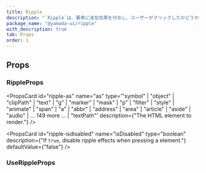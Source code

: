 ```yaml
---
title: Ripple
description: "`Ripple`は、要素に波及効果を付与し、ユーザーがクリックしたかどうかを認識させるコンポーネントです。"
package_name: "@yamada-ui/ripple"
with_description: true
tab: Props
order: 1
---
```


## Props

### RippleProps

<PropsCard
  id="ripple-onclear"
  name="onClear"
  required
  type="(key: Key) => void"
/>

<PropsCard id="ripple-ripples" name="ripples" required type="RippleOptions[]" />

<PropsCard id="ripple-_accept" name="_accept" type="CSSUIObject" />

<PropsCard id="ripple-_active" name="_active" type="CSSUIObject" />

<PropsCard id="ripple-_after" name="_after" type="CSSUIObject" />

<PropsCard id="ripple-_anylink" name="_anyLink" type="CSSUIObject" />

<PropsCard id="ripple-_autofill" name="_autofill" type="CSSUIObject" />

<PropsCard id="ripple-_backdrop" name="_backdrop" type="CSSUIObject" />

<PropsCard id="ripple-_before" name="_before" type="CSSUIObject" />

<PropsCard id="ripple-_between" name="_between" type="CSSUIObject" />

<PropsCard id="ripple-_blank" name="_blank" type="CSSUIObject" />

<PropsCard id="ripple-_checked" name="_checked" type="CSSUIObject" />

<PropsCard id="ripple-_cue" name="_cue" type="CSSUIObject" />

<PropsCard id="ripple-_cueregion" name="_cueRegion" type="CSSUIObject" />

<PropsCard id="ripple-_dark" name="_dark" type="CSSUIObject" />

<PropsCard id="ripple-_default" name="_default" type="CSSUIObject" />

<PropsCard id="ripple-_disabled" name="_disabled" type="CSSUIObject" />

<PropsCard id="ripple-_empty" name="_empty" type="CSSUIObject" />

<PropsCard id="ripple-_enabled" name="_enabled" type="CSSUIObject" />

<PropsCard id="ripple-_end" name="_end" type="CSSUIObject" />

<PropsCard id="ripple-_even" name="_even" type="CSSUIObject" />

<PropsCard id="ripple-_expanded" name="_expanded" type="CSSUIObject" />

<PropsCard id="ripple-_fileselector" name="_fileSelector" type="CSSUIObject" />

<PropsCard id="ripple-_filled" name="_filled" type="CSSUIObject" />

<PropsCard id="ripple-_first" name="_first" type="CSSUIObject" />

<PropsCard id="ripple-_firstletter" name="_firstLetter" type="CSSUIObject" />

<PropsCard id="ripple-_firstline" name="_firstLine" type="CSSUIObject" />

<PropsCard id="ripple-_focus" name="_focus" type="CSSUIObject" />

<PropsCard id="ripple-_focusvisible" name="_focusVisible" type="CSSUIObject" />

<PropsCard id="ripple-_focuswithin" name="_focusWithin" type="CSSUIObject" />

<PropsCard id="ripple-_fullscreen" name="_fullScreen" type="CSSUIObject" />

<PropsCard id="ripple-_grabbed" name="_grabbed" type="CSSUIObject" />

<PropsCard id="ripple-_groupaccept" name="_groupAccept" type="CSSUIObject" />

<PropsCard id="ripple-_groupactive" name="_groupActive" type="CSSUIObject" />

<PropsCard id="ripple-_groupblank" name="_groupBlank" type="CSSUIObject" />

<PropsCard id="ripple-_groupchecked" name="_groupChecked" type="CSSUIObject" />

<PropsCard
  id="ripple-_groupdisabled"
  name="_groupDisabled"
  type="CSSUIObject"
/>

<PropsCard id="ripple-_groupenabled" name="_groupEnabled" type="CSSUIObject" />

<PropsCard
  id="ripple-_groupexpanded"
  name="_groupExpanded"
  type="CSSUIObject"
/>

<PropsCard id="ripple-_groupfocus" name="_groupFocus" type="CSSUIObject" />

<PropsCard
  id="ripple-_groupfocusvisible"
  name="_groupFocusVisible"
  type="CSSUIObject"
/>

<PropsCard
  id="ripple-_groupfocuswithin"
  name="_groupFocusWithin"
  type="CSSUIObject"
/>

<PropsCard id="ripple-_groupgrabbed" name="_groupGrabbed" type="CSSUIObject" />

<PropsCard
  id="ripple-_grouphorizontal"
  name="_groupHorizontal"
  type="CSSUIObject"
/>

<PropsCard id="ripple-_grouphover" name="_groupHover" type="CSSUIObject" />

<PropsCard id="ripple-_groupidle" name="_groupIdle" type="CSSUIObject" />

<PropsCard id="ripple-_groupinvalid" name="_groupInvalid" type="CSSUIObject" />

<PropsCard id="ripple-_grouploaded" name="_groupLoaded" type="CSSUIObject" />

<PropsCard id="ripple-_grouploading" name="_groupLoading" type="CSSUIObject" />

<PropsCard
  id="ripple-_groupoptional"
  name="_groupOptional"
  type="CSSUIObject"
/>

<PropsCard
  id="ripple-_groupplaceholdershown"
  name="_groupPlaceholderShown"
  type="CSSUIObject"
/>

<PropsCard id="ripple-_grouppressed" name="_groupPressed" type="CSSUIObject" />

<PropsCard
  id="ripple-_groupreadonly"
  name="_groupReadOnly"
  type="CSSUIObject"
/>

<PropsCard
  id="ripple-_groupreadwrite"
  name="_groupReadWrite"
  type="CSSUIObject"
/>

<PropsCard id="ripple-_groupreject" name="_groupReject" type="CSSUIObject" />

<PropsCard
  id="ripple-_grouprequired"
  name="_groupRequired"
  type="CSSUIObject"
/>

<PropsCard
  id="ripple-_groupselected"
  name="_groupSelected"
  type="CSSUIObject"
/>

<PropsCard
  id="ripple-_groupuserinvalid"
  name="_groupUserInvalid"
  type="CSSUIObject"
/>

<PropsCard id="ripple-_groupvalid" name="_groupValid" type="CSSUIObject" />

<PropsCard
  id="ripple-_groupvertical"
  name="_groupVertical"
  type="CSSUIObject"
/>

<PropsCard id="ripple-_hidden" name="_hidden" type="CSSUIObject" />

<PropsCard id="ripple-_holiday" name="_holiday" type="CSSUIObject" />

<PropsCard id="ripple-_horizontal" name="_horizontal" type="CSSUIObject" />

<PropsCard id="ripple-_hover" name="_hover" type="CSSUIObject" />

<PropsCard id="ripple-_idle" name="_idle" type="CSSUIObject" />

<PropsCard
  id="ripple-_indeterminate"
  name="_indeterminate"
  type="CSSUIObject"
/>

<PropsCard id="ripple-_inrange" name="_inRange" type="CSSUIObject" />

<PropsCard id="ripple-_invalid" name="_invalid" type="CSSUIObject" />

<PropsCard id="ripple-_last" name="_last" type="CSSUIObject" />

<PropsCard id="ripple-_light" name="_light" type="CSSUIObject" />

<PropsCard id="ripple-_link" name="_link" type="CSSUIObject" />

<PropsCard id="ripple-_loaded" name="_loaded" type="CSSUIObject" />

<PropsCard id="ripple-_loading" name="_loading" type="CSSUIObject" />

<PropsCard id="ripple-_marker" name="_marker" type="CSSUIObject" />

<PropsCard id="ripple-_mediadark" name="_mediaDark" type="CSSUIObject" />

<PropsCard id="ripple-_medialight" name="_mediaLight" type="CSSUIObject" />

<PropsCard
  id="ripple-_mediareducemotion"
  name="_mediaReduceMotion"
  type="CSSUIObject"
/>

<PropsCard id="ripple-_modal" name="_modal" type="CSSUIObject" />

<PropsCard id="ripple-_nativeactive" name="_nativeActive" type="CSSUIObject" />

<PropsCard
  id="ripple-_nativechecked"
  name="_nativeChecked"
  type="CSSUIObject"
/>

<PropsCard
  id="ripple-_nativedisabled"
  name="_nativeDisabled"
  type="CSSUIObject"
/>

<PropsCard id="ripple-_nativefocus" name="_nativeFocus" type="CSSUIObject" />

<PropsCard
  id="ripple-_nativefocusvisible"
  name="_nativeFocusVisible"
  type="CSSUIObject"
/>

<PropsCard
  id="ripple-_nativefocuswithin"
  name="_nativeFocusWithin"
  type="CSSUIObject"
/>

<PropsCard id="ripple-_nativehidden" name="_nativeHidden" type="CSSUIObject" />

<PropsCard id="ripple-_nativehover" name="_nativeHover" type="CSSUIObject" />

<PropsCard
  id="ripple-_nativereadonly"
  name="_nativeReadOnly"
  type="CSSUIObject"
/>

<PropsCard id="ripple-_nativetarget" name="_nativeTarget" type="CSSUIObject" />

<PropsCard id="ripple-_nativevalid" name="_nativeValid" type="CSSUIObject" />

<PropsCard id="ripple-_notfirst" name="_notFirst" type="CSSUIObject" />

<PropsCard id="ripple-_notlast" name="_notLast" type="CSSUIObject" />

<PropsCard id="ripple-_nottarget" name="_notTarget" type="CSSUIObject" />

<PropsCard id="ripple-_odd" name="_odd" type="CSSUIObject" />

<PropsCard id="ripple-_only" name="_only" type="CSSUIObject" />

<PropsCard id="ripple-_optional" name="_optional" type="CSSUIObject" />

<PropsCard id="ripple-_outrange" name="_outRange" type="CSSUIObject" />

<PropsCard id="ripple-_outside" name="_outside" type="CSSUIObject" />

<PropsCard id="ripple-_paused" name="_paused" type="CSSUIObject" />

<PropsCard id="ripple-_peeraccept" name="_peerAccept" type="CSSUIObject" />

<PropsCard id="ripple-_peeractive" name="_peerActive" type="CSSUIObject" />

<PropsCard id="ripple-_peerblank" name="_peerBlank" type="CSSUIObject" />

<PropsCard id="ripple-_peerchecked" name="_peerChecked" type="CSSUIObject" />

<PropsCard id="ripple-_peerdisabled" name="_peerDisabled" type="CSSUIObject" />

<PropsCard id="ripple-_peerenabled" name="_peerEnabled" type="CSSUIObject" />

<PropsCard id="ripple-_peerexpanded" name="_peerExpanded" type="CSSUIObject" />

<PropsCard id="ripple-_peerfocus" name="_peerFocus" type="CSSUIObject" />

<PropsCard
  id="ripple-_peerfocusvisible"
  name="_peerFocusVisible"
  type="CSSUIObject"
/>

<PropsCard
  id="ripple-_peerfocuswithin"
  name="_peerFocusWithin"
  type="CSSUIObject"
/>

<PropsCard id="ripple-_peergrabbed" name="_peerGrabbed" type="CSSUIObject" />

<PropsCard
  id="ripple-_peerhorizontal"
  name="_peerHorizontal"
  type="CSSUIObject"
/>

<PropsCard id="ripple-_peerhover" name="_peerHover" type="CSSUIObject" />

<PropsCard id="ripple-_peeridle" name="_peerIdle" type="CSSUIObject" />

<PropsCard id="ripple-_peerinvalid" name="_peerInvalid" type="CSSUIObject" />

<PropsCard id="ripple-_peerloaded" name="_peerLoaded" type="CSSUIObject" />

<PropsCard id="ripple-_peerloading" name="_peerLoading" type="CSSUIObject" />

<PropsCard id="ripple-_peeroptional" name="_peerOptional" type="CSSUIObject" />

<PropsCard
  id="ripple-_peerplaceholdershown"
  name="_peerPlaceholderShown"
  type="CSSUIObject"
/>

<PropsCard id="ripple-_peerpressed" name="_peerPressed" type="CSSUIObject" />

<PropsCard id="ripple-_peerreadonly" name="_peerReadOnly" type="CSSUIObject" />

<PropsCard
  id="ripple-_peerreadwrite"
  name="_peerReadWrite"
  type="CSSUIObject"
/>

<PropsCard id="ripple-_peerreject" name="_peerReject" type="CSSUIObject" />

<PropsCard id="ripple-_peerrequired" name="_peerRequired" type="CSSUIObject" />

<PropsCard id="ripple-_peerselected" name="_peerSelected" type="CSSUIObject" />

<PropsCard
  id="ripple-_peeruserinvalid"
  name="_peerUserInvalid"
  type="CSSUIObject"
/>

<PropsCard id="ripple-_peervalid" name="_peerValid" type="CSSUIObject" />

<PropsCard id="ripple-_peervertical" name="_peerVertical" type="CSSUIObject" />

<PropsCard id="ripple-_picture" name="_picture" type="CSSUIObject" />

<PropsCard id="ripple-_placeholder" name="_placeholder" type="CSSUIObject" />

<PropsCard
  id="ripple-_placeholdershown"
  name="_placeholderShown"
  type="CSSUIObject"
/>

<PropsCard id="ripple-_playing" name="_playing" type="CSSUIObject" />

<PropsCard id="ripple-_pressed" name="_pressed" type="CSSUIObject" />

<PropsCard id="ripple-_print" name="_print" type="CSSUIObject" />

<PropsCard id="ripple-_readonly" name="_readOnly" type="CSSUIObject" />

<PropsCard id="ripple-_readwrite" name="_readWrite" type="CSSUIObject" />

<PropsCard id="ripple-_reject" name="_reject" type="CSSUIObject" />

<PropsCard id="ripple-_required" name="_required" type="CSSUIObject" />

<PropsCard id="ripple-_ripple" name="_ripple" type="CSSUIObject" />

<PropsCard id="ripple-_scrollbar" name="_scrollbar" type="CSSUIObject" />

<PropsCard
  id="ripple-_scrollbarbutton"
  name="_scrollbarButton"
  type="CSSUIObject"
/>

<PropsCard
  id="ripple-_scrollbarcorner"
  name="_scrollbarCorner"
  type="CSSUIObject"
/>

<PropsCard
  id="ripple-_scrollbarthumb"
  name="_scrollbarThumb"
  type="CSSUIObject"
/>

<PropsCard
  id="ripple-_scrollbartrack"
  name="_scrollbarTrack"
  type="CSSUIObject"
/>

<PropsCard
  id="ripple-_scrollbartrackpiece"
  name="_scrollbarTrackPiece"
  type="CSSUIObject"
/>

<PropsCard id="ripple-_selected" name="_selected" type="CSSUIObject" />

<PropsCard id="ripple-_selection" name="_selection" type="CSSUIObject" />

<PropsCard id="ripple-_start" name="_start" type="CSSUIObject" />

<PropsCard id="ripple-_target" name="_target" type="CSSUIObject" />

<PropsCard id="ripple-_today" name="_today" type="CSSUIObject" />

<PropsCard id="ripple-_userinvalid" name="_userInvalid" type="CSSUIObject" />

<PropsCard id="ripple-_valid" name="_valid" type="CSSUIObject" />

<PropsCard id="ripple-_vertical" name="_vertical" type="CSSUIObject" />

<PropsCard id="ripple-_visited" name="_visited" type="CSSUIObject" />

<PropsCard id="ripple-_weekend" name="_weekend" type="CSSUIObject" />

<PropsCard
  id="ripple-as"
  name="as"
  type='"symbol" | "object" | "clipPath" | "text" | "g" | "marker" | "mask" | "p" | "filter" | "style" | "animate" | "span" | "a" | "abbr" | "address" | "area" | "article" | "aside" | "audio" | ... 149 more ... | "textPath"'
  description={"The HTML element to render."}
/>

<PropsCard
  id="ripple-isdisabled"
  name="isDisabled"
  type="boolean"
  description={"If `true`, disable ripple effects when pressing a element."}
  defaultValue={"false"}
/>

### UseRippleProps

<PropsCard id="useripple-disabled" name="disabled" type="boolean" />

<PropsCard id="useripple-isdisabled" name="isDisabled" type="boolean" />

<PropsCard
  id="useripple-onpointerdown"
  name="onPointerDown"
  type="PointerEventHandler<T>"
/>
